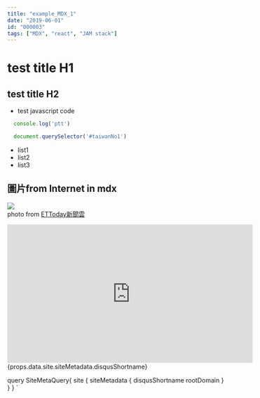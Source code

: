 ```yaml
---
title: "example_MDX_1"
date: "2019-06-01"
id: "000003"
tags: ["MDX", "react", "JAM stack"]
---
```



# test title H1
## test title H2

- test javascript code
``` javascript
  console.log('ptt')

  document.querySelector('#taiwanNo1')
```

- list1
- list2
- list3

## 圖片from Internet in mdx
![](https://cdn2.ettoday.net/images/1338/1338728.jpg)  
photo from [ETToday新聞雲](https://www.ettoday.net/dalemon/post/22278)

<iframe width="560" height="315" src="https://www.youtube.com/embed/eVRXjoZfuls" frameborder="0" allow="autoplay; encrypted-media" allowfullscreen></iframe>


<MainContent />


<MainContentPagelevel />

<div>{props.data.site.siteMetadata.disqusShortname}</div>

query SiteMetaQuery{
  site {
    siteMetadata {
      disqusShortname
      rootDomain
    }
  }
}
`

